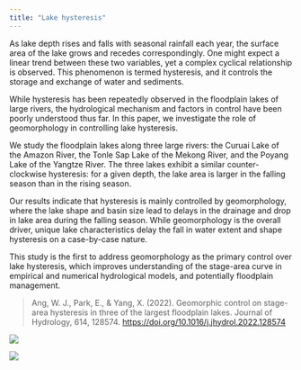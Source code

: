 ```yaml
---
title: "Lake hysteresis"
---
```


As lake depth rises and falls with seasonal rainfall each year, the surface area of the lake grows and recedes correspondingly. One might expect a linear trend between these two variables, yet a complex cyclical relationship is observed. This phenomenon is termed hysteresis, and it controls the storage and exchange of water and sediments.

While hysteresis has been repeatedly observed in the floodplain lakes of large rivers, the hydrological mechanism and factors in control have been poorly understood thus far. In this paper, we investigate the role of geomorphology in controlling lake hysteresis. 

We study the floodplain lakes along three large rivers: the Curuai Lake of the Amazon River, the Tonle Sap Lake of the Mekong River, and the Poyang Lake of the Yangtze River. The three lakes exhibit a similar counter-clockwise hysteresis: for a given depth, the lake area is larger in the falling season than in the rising season. 

Our results indicate that hysteresis is mainly controlled by geomorphology, where the lake shape and basin size lead to delays in the drainage and drop in lake area during the falling season. While geomorphology is the overall driver, unique lake characteristics delay the fall in water extent and shape hysteresis on a case-by-case nature. 

This study is the first to address geomorphology as the primary control over lake hysteresis, which improves understanding of the stage-area curve in empirical and numerical hydrological models, and potentially floodplain management.

> Ang, W. J., Park, E., & Yang, X. (2022). Geomorphic control on stage-area hysteresis in three of the largest floodplain lakes. Journal of Hydrology, 614, 128574. [https://doi.org/10.1016/j.jhydrol.2022.128574](https://doi.org/10.1016/j.jhydrol.2022.128574) 
</br>

![](/images/Slide6.jpeg)

![](/images/Slide7.jpeg)
